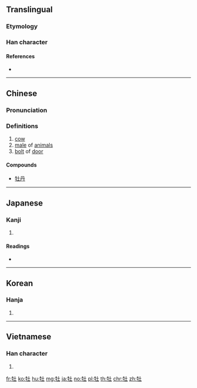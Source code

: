 {{also|牝}}
==Translingual==

===Etymology===
{{Han compound|牛|土|c1=s|c2=p|t1=cattle|ls=psc}}

===Han character===
{{Han char|rn=93|rad=牛|as=03|sn=7|four=24510|canj=HQG|ids=⿰牛土}}

====References====
* {{Han ref|kx=0697.110|dkj=19933|dj=1110.010|hdz=31801.020|uh=7261|ud=29281|bh=A864|bd=43108}}

----

==Chinese==
{{zh-forms}}

===Pronunciation===
{{zh-pron
|m=mǔ
|c=maau5,mau5
|mc=y
|oc=y
|ma=
|cat=n
}}

===Definitions===
# [[cow]]
# [[male]] of [[animal]]s
# [[bolt]] of [[door]]

====Compounds====
* [[牡丹]]

----

==Japanese==

===Kanji===
{{ja-kanji|grade=|rs=牛03}}

# {{defn|lang=ja|sort=牛03}}

====Readings====
* {{ja-readings|goon=[[む]] (mu), [[も]] (mo)|kanyoon=[[ぼ]] (bo)|kanon=[[ぼう]] (bō)|kun=[[おす]] (osu)}}

----

==Korean==

===Hanja===
{{ko-hanja|hangeul=모|eumhun=|rv=mo|mr=mo|y=mo}}

# {{defn|lang=ko|sort=牛03}}

----

==Vietnamese==

===Han character===
{{vi-hantu|[[mẫu]]|rs=牛03}}

# {{defn|lang=vi|sort=牛03}}

[[fr:牡]]
[[ko:牡]]
[[hu:牡]]
[[mg:牡]]
[[ja:牡]]
[[no:牡]]
[[pl:牡]]
[[th:牡]]
[[chr:牡]]
[[zh:牡]]